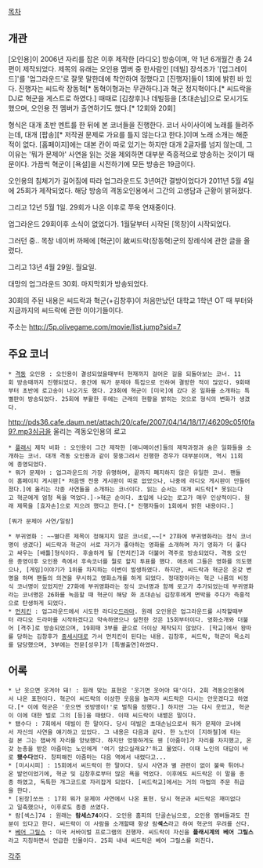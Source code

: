 [[목차]]
== 개관 ==
[오인용]이 2006년 자리를 잡은 이후 제작한 [라디오] 방송이며, 약 1년 6개월간 총 24편이 제작되었다. 제목의 유래는 오인용 멤버 중 한사람인 [데빌] 장석조가 '[업그레이드]'를 '업그라운드'로 잘못 말한데에 착안하여 정했다고 [진행자]들이 1회에 밝힌 바 있다. 진행자는 씨드락 장동혁[* 동혁이형과는 무관하다.]과 혁군 정지혁이다.[* 씨드락을 DJ로 혁군을 게스트로 하였다.] 때때로 [김창후]나 데빌등을 [초대손님]으로 모시기도 했으며, 오인용 전 멤버가 출연하기도 했다.[* 12회와 20회]

형식은 대개 초반 멘트를 한 뒤에 본 코너들을 진행한다. 코너 사이사이에 노래를 들려주는데, 대개 [팝송][* 저작권 문제로 가요를 틀지 않는다고 한다.]이며 노래 소개는 해준 적이 없다. [홈페이지]에는 대본 칸이 따로 있기는 하지만 대개 2글자를 넘지 않는데, 그이유는 '뭐가 문제야' 사연을 읽는 것을 제외하면 대부분 즉흥적으로 방송하는 것이기 때문이다. 가끔씩 혁군이 [욕설]을 시전하기에 모든 방송은 19금이다.

오인용의 침체기가 길어짐에 따라 업그라운드도 3년여간 결방이었다가 2011년 5월 4일에 25회가 제작되었다. 해당 방송의 격동오인용에서 그간의 고생담과 근황이 밝혀졌다.

그리고 12년 5월 1일. 29회가 나온 이후로 쭈욱 연재중이다.

업그라운드 29회이후 소식이 없었다가. 1월달부터 시작된 [목창]이 시작되었다.

그러던 중.. 목창 네이버 까페에 [혁군]이 故씨드락(장동혁)군의 장례식에 관한 글을 올렸다.

그리고 13년 4월 29일. 월요일.

대망의 업그라운드 30회. 마지막회가 방송되었다.

30회의 주된 내용은 씨드락과 혁군(+김창후)이 처음만났던 대학교 1학년 OT 때 부터와 지금까지의 씨드락에 관한 이야기들이다.

주소는 http://5p.olivegame.com/movie/list.jump?sid=7


== 주요 코너 ==
 * [[격동]] 오인용 : 오인용이 결성되었을때부터 현재까지 걸어온 길을 되돌아보는 코너. 11회 방송때까지 진행되었다. 중간에 뭐가 문제야 특집으로 인하여 결방한 적이 많았다. 9회때부터 초반에 로고송이 나오기도 했다. 23회에 혁군이 [미국]에 갔다 온 일화를 소개하는 특별판이 방송되었다. 25회에 부활한 후에는 근래의 현황을 밝히는 것으로 형식의 변화가 생겼다.
[[http://pds36.cafe.daum.net/attach/20/cafe/2007/04/14/18/17/46209c05f0fa9?.mp3]]심금을 울리는 격동오인용의 로고
 * [[플래시]] 제작 비화 : 오인용이 그간 제작한 [애니메이션]들의 제작과정과 숨은 일화들을 소개하는 코너. 대개 격동 오인용과 같이 뭉뚱그려서 진행한 경우가 대부분이며, 역시 11회에 종영되었다.
 * 뭐가 문제야 : 업그라운드의 가장 유명하며, 끝까지 폐지하지 않은 유일한 코너. 팬들이 홈페이지 게시판[* 처음엔 전용 게시판이 따로 없었으나, 나중에 라디오 게시판이 만들어졌다.]에 올리는 각종 사연들을 소개하는 코너이다. 읽는 순서는 대개 씨드락[* 못읽는다고 혁군에게 엄청 욕을 먹었다.]->혁군 순이다. 초입에 나오는 로고가 매우 인상적이다. 원래 제목을 [효자손]으로 지으려 했다고 한다.[* 진행자들이 1회에서 밝힌 내용이다.]

 [뭐가 문제야 사연/일람]

 * 부귀영화 : ~~별다른 제목이 정해지지 않은 코너로,~~[* 27화에 부귀영화라는 정식 코너명이 생겼다] 씨드락과 혁군이 서로 자기가 좋아하는 영화를 소개하며 자기 영화가 더 좋다고 싸우는 [배틀]형식이다. 후술하게 될 [먼치킨]과 더불어 격주로 방송되었다. 격동 오인용 종영이후 오인용 측에서 후속코너를 뭘로 할지 투표를 했다. 애초에 그들은 영화를 의도했으나, [게임]이야기가 1위를 차지하는 이변이 발생하였다. 하지만, 씨드락과 혁군은 온갖 변명을 하며 팬들의 의견을 무시하고 영화소개를 하게 되었다. 정대장이라는 혁군 나름의 비정식 코너명이 있었지만 27화에 부귀영화라는 정식 코너명과 함께 로고가 추가되었는데 부귀영화라는 코너명은 26화를 녹음할 때 혁군이 해당 화 초대손님 김창후에게 면박을 주다가 즉흥적으로 탄생하게 되었다. 
 * [[먼치킨]] : 업그라운드에서 시도한 라디오[[드라마]]. 원래 오인용은 업그라운드를 시작할때부터 라디오 드라마를 시작하겠다고 약속하였으나 실천한 것은 15회부터이다. 영화소개와 더불어 [격주]로 방송되었으며, 19회때 3부를 끝으로 더이상 제작되지 않았다. [학교]에서 왕따를 당하는 김창후가 [[중세]]시대로 가서 먼치킨이 된다는 내용. 김창후, 씨드락, 혁군이 목소리를 담당했으며, 3부에는 전문[성우]가 [특별출연]하였다.
== 어록 ==
 * 난 웃으면 웃겨야 돼! : 원래 맞는 표현은 '웃기면 웃어야 돼'이다. 2회 격동오인용에서 나온 표현이다. 혁군이 씨드락의 이상한 웃음을 놀리자 씨드락은 다시는 안웃겠다고 하였다.[* 이에 혁군은 '웃으면 귓방맹이!'로 벌칙을 정했다.] 하지만 그는 다시 웃었고, 혁군이 이에 대한 벌로 그의 [등]을 때렸다. 이때 씨드락이 내뱉은 말이다.
 * 됐수다 : 7회에서 데빌이 한 말이다. 당시 데빌은 초대손님으로서 뭐가 문제야 코너에서 자신의 사연을 얘기하고 있었다. 그 내용은 다음과 같다. 한 노인이 [지하철]에 타는걸 본 그는 잽싸게 자리를 양보했다. 하지만 엉뚱하게도 웬 [아줌마]가 자리를 차지했고, 온갖 눈총을 받은 아줌마는 노인에게 '여기 앉으실래요?'하고 물었다. 이때 노인의 대답이 바로 '''됐수다'''였다. 창피해진 아줌마는 다음 역에서 내렸다고...
 * [미시시피] : 15회에서 씨드락이 한 말이다. 당시 사연과 별 관련이 없이 불쑥 튀어나온 발언이었기에, 혁군 및 김창후로부터 많은 욕을 먹었다. 이후에도 씨드락은 이 말을 종종 하였고, 독특한 개그코드로 자리잡게 되었다. [씨드락교]에서는 거의 마법의 주문 취급을 한다.
 * [된장]쏘쓰 : 17회 뭐가 문제야 사연에서 나온 표현. 당시 혁군과 씨드락은 재미없다고 일축했으나, 이후로도 종종 쓰였다.
 * 람[섹스]74 : 원래는 '''람세스74'''이다. 오인용 홈피의 단골손님으로, 오인용 멤버들과도 친분이 있다고 한다. 씨드락이 이 사람을 소개할때 항상 람'''섹스'''라고 하여 혁군의 우려를 산다.
 * [[베어 그릴스]] : 미국 서바이벌 프로그램의 진행자. 씨드락이 자신을 '''플래시계의 베어 그릴스'''라고 지칭하면서 언급한 인물이다. 25회 내내 씨드락은 베어 그릴스를 외친다.
[[각주]]
